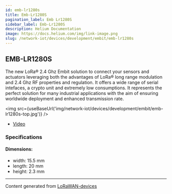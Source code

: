 ```yaml
---
id: emb-lr1280s
title: Emb-Lr1280S
pagination_label: Emb Lr1280S
sidebar_label: Emb-Lr1280S
description: Helium Documentation
image: https://docs.helium.com/img/link-image.png
slug: /network-iot/devices/development/embit/emb-lr1280s
---
```



## EMB-LR1280S

The new LoRa® 2.4 Ghz Embit solution to connect your sensors and actuators leveraging both the
advantages of LoRa® long range modulation and 2.4 Ghz RF properties and regulation. It offers a wide
range of serial intefaces, a crypto unit and extremely low consumptions. It represents the perfect
solution for many industrial applications with the aim of ensuring worldwide deployment and enhanced
transmission rate.

<img src={useBaseUrl('img/network-iot/devices/development/embit/emb-lr1280s-top.jpg')} />

- [Video](https://www.youtube.com/watch?v=W9B9bqGjlVs)

### Specifications

#### Dimensions:

- width: 15.5 mm
- length: 20 mm
- height: 2.3 mm

---

Content generated from [LoRaWAN-devices](https://github.com/TheThingsNetwork/lorawan-devices)
